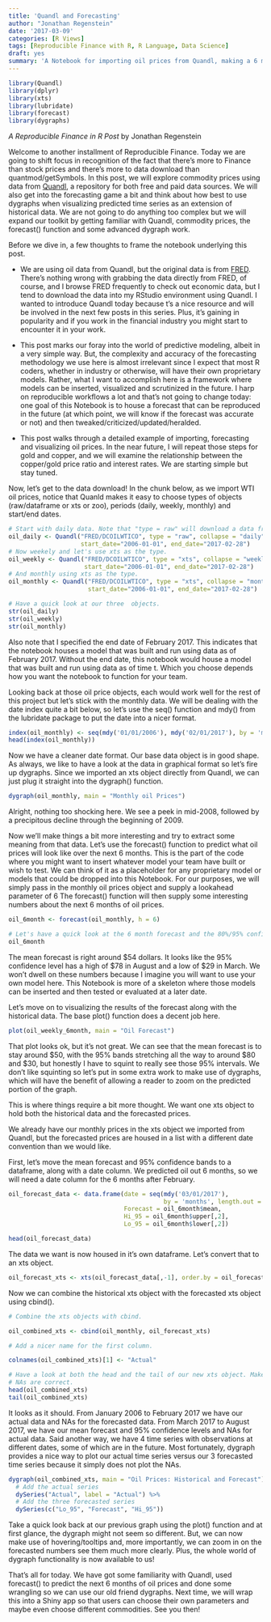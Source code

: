 ```yaml
---
title: 'Quandl and Forecasting'
author: "Jonathan Regenstein"
date: '2017-03-09'
categories: [R Views]
tags: [Reproducible Finance with R, R Language, Data Science]
draft: yes
summary: 'A Notebook for importing oil prices from Quandl, making a 6 months forecast and visualizig the results'
---
```


```r
library(Quandl)
library(dplyr)
library(xts)
library(lubridate)
library(forecast)
library(dygraphs)
```

*A Reproducible Finance in R Post*
by Jonathan Regenstein

Welcome to another installment of Reproducible Finance. Today we are going to shift focus in recognition of the fact that there's more to Finance than stock prices and there's more to data download than quantmod/getSymbols. In this post, we will explore commodity prices using data from [Quandl](www.quandl.com), a repository for both free and paid data sources. We will also get into the forecasting game a bit and think about how best to use dygraphs when visualizing predicted time series as an extension of historical data.  We are not going to do anything too complex but we will expand our toolkit by getting familiar with Quandl, commodity prices, the forecast() function and some advanced dygraph work. 

Before we dive in, a few thoughts to frame the notebook underlying this post.      

*   We are using oil data from Quandl, but the original data is from [FRED](https://fred.stlouisfed.org/).  There's nothing wrong with grabbing the data directly from FRED, of course, and I browse FRED frequently to check out economic data, but I tend to download the data into my RStudio environment using Quandl.  I wanted to introduce Quandl today because t's a nice resource and will be involved in the next few posts in this series. Plus, it's gaining in popularity and if you work in the financial industry you might start to encounter it in your work. 

*   This post marks our foray into the world of predictive modeling, albeit in a very simple way. But, the complexity and accuracy of the forecasting methodology we use here is almost irrelevant since I expect that most R coders, whether in industry or otherwise, will have their own proprietary models. Rather, what I want to accomplish here is a framework where models can be inserted, visualized and scrutinized in the future.  I harp on reproducible workflows a lot and that's not going to change today: one goal of this Notebook is to house a forecast that can be reproduced in the future (at which point, we will know if the forecast was accurate or not) and then tweaked/criticized/updated/heralded. 

*   This post walks through a detailed example of importing, forecasting and visualizing oil prices. In the near future, I will repeat those steps for gold and copper, and we will examine the relationship between the copper/gold price ratio and interest rates. We are starting simple but stay tuned.

Now, let's get to the data download! In the chunk below, as we import WTI oil prices, notice that Quanld makes it easy to choose types of objects (raw/dataframe or xts or zoo), periods (daily, weekly, monthly) and start/end dates.   

```r
# Start with daily data. Note that "type = raw" will download a data frame.
oil_daily <- Quandl("FRED/DCOILWTICO", type = "raw", collapse = "daily",  
                    start_date="2006-01-01", end_date="2017-02-28")
# Now weekely and let's use xts as the type.
oil_weekly <- Quandl("FRED/DCOILWTICO", type = "xts", collapse = "weekly",  
                     start_date="2006-01-01", end_date="2017-02-28")
# And monthly using xts as the type.
oil_monthly <- Quandl("FRED/DCOILWTICO", type = "xts", collapse = "monthly",  
                      start_date="2006-01-01", end_date="2017-02-28")

# Have a quick look at our three  objects. 
str(oil_daily)
str(oil_weekly)
str(oil_monthly)
```

Also note that I specified the end date of February 2017. This indicates that the notebook houses a model that was built and run using data as of February 2017. Without the end date, this notebook would house a model that was built and run using data as of time t. Which you choose depends how you want the notebook to function for your team.

Looking back at those oil price objects, each would work well for the rest of this project but let's stick with the monthly data.  We will be dealing with the date index quite a bit below, so let's use the seq() function and mdy() from the lubridate package to put the date into a nicer format. 

```r
index(oil_monthly) <- seq(mdy('01/01/2006'), mdy('02/01/2017'), by = 'months')
head(index(oil_monthly))
```

Now we have a cleaner date format. Our base data object is in good shape. As always, we like to have a look at the data in graphical format so let's fire up dygraphs. Since we imported an xts object directly from Quandl, we can just plug it straight into the dygraph() function.

```r
dygraph(oil_monthly, main = "Monthly oil Prices")
```

Alright, nothing too shocking here. We see a peek in mid-2008, followed by a precipitous decline through the beginning of 2009.  

Now we'll make things a bit more interesting and try to extract some meaning from that data. Let's use the forecast() function to predict what oil prices will look like over the next 6 months. This is the part of the code where you might want to insert whatever model your team have built or wish to test. We can think of it as a placeholder for any proprietary model or models that could be dropped into this Notebook. For our purposes, we will simply pass in the monthly oil prices object and supply a lookahead parameter of 6 The forecast() function will then supply some interesting numbers about the next 6 months of oil prices.

```r
oil_6month <- forecast(oil_monthly, h = 6)

# Let's have a quick look at the 6 month forecast and the 80%/95% confidence levels. 
oil_6month

```

The mean forecast is right around \$54 dollars. It looks like the 95% confidence level has a high of \$78 in August and a low of \$29 in March. We won't dwell on these numbers because I imagine you will want to use your own model here. This Notebook is more of a skeleton where those models can be inserted and then tested or evaluated at a later date. 

Let's move on to visualizing the results of the forecast along with the historical data. The base plot() function does a decent job here.

```r
plot(oil_weekly_6month, main = "Oil Forecast")
```

That plot looks ok, but it's not great. We can see that the mean forecast is to stay around \$50, with the 95% bands stretching all the way to around \$80 and \$30, but honestly I have to squint to really see those 95% intervals. We don't like squinting so let's put in some extra work to make use of dygraphs, which will have the benefit of allowing a reader to zoom on the predicted portion of the graph. 

This is where things require a bit more thought. We want one xts object to hold both the historical data and the forecasted prices.

We already have our monthly prices in the xts object we imported from Quandl, but the forecasted prices are housed in a list with a different date convention than we would like. 

First, let's move the mean forecast and 95% confidence bands to a dataframe, along with a date column. We predicted oil out 6 months, so we will need a date column for the 6 months after February.


```r
oil_forecast_data <- data.frame(date = seq(mdy('03/01/2017'), 
                                           by = 'months', length.out = 6),
                                Forecast = oil_6month$mean,
                                Hi_95 = oil_6month$upper[,2],
                                Lo_95 = oil_6month$lower[,2])

head(oil_forecast_data)
```

The data we want is now housed in it's own dataframe. Let's convert that to an xts object.

```r

oil_forecast_xts <- xts(oil_forecast_data[,-1], order.by = oil_forecast_data[,1])
```

Now we can combine the historical xts object with the forecasted xts object using cbind().

```r
# Combine the xts objects with cbind.

oil_combined_xts <- cbind(oil_monthly, oil_forecast_xts)

# Add a nicer name for the first column.

colnames(oil_combined_xts)[1] <- "Actual"
```

```r

# Have a look at both the head and the tail of our new xts object. Make sure the
# NAs are correct.
head(oil_combined_xts)
tail(oil_combined_xts)
```

It looks as it should. From January 2006 to February 2017 we have our actual data and NAs for the forecasted data. From March 2017 to August  2017, we have our mean forecast and 95% confidence levels and NAs for actual data. Said another way, we have 4 time series with observations at different dates, some of which are in the future. Most fortunately, dygraph provides a nice way to plot our actual time series versus our 3 forecasted time series because it simply does not plot the NAs.

```r

dygraph(oil_combined_xts, main = "Oil Prices: Historical and Forecast") %>%
  # Add the actual series
  dySeries("Actual", label = "Actual") %>%
  # Add the three forecasted series
  dySeries(c("Lo_95", "Forecast", "Hi_95"))
```

Take a quick look back at our previous graph using the plot() function and at first glance, the dygraph might not seem so different. But, we can now make use of hovering/tooltips and, more importantly, we can zoom in on the forecasted numbers see them much more clearly. Plus, the whole world of dygraph functionality is now available to us! 

That's all for today. We have got some familiarity with Quandl, used forecast() to predict the next 6 months of oil prices and done some wrangling so we can use our old friend dygraphs. Next time, we will wrap this into a Shiny app so that users can choose their own parameters and maybe even choose different commodities. See you then!


